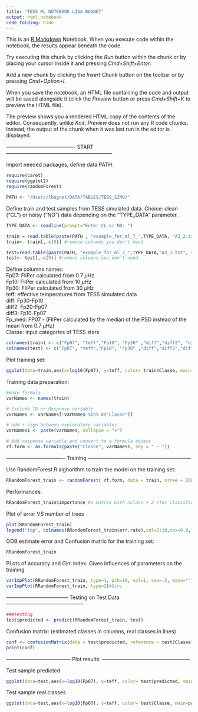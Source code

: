 ```yaml
---
title: "TESS ML NOTEBOOK LISA BUGNET"
output: html_notebook
code_folding: hide
---
```


This is an [R Markdown](http://rmarkdown.rstudio.com) Notebook. When you execute code within the notebook, the results appear beneath the code. 

Try executing this chunk by clicking the *Run* button within the chunk or by placing your cursor inside it and pressing *Cmd+Shift+Enter*. 

Add a new chunk by clicking the *Insert Chunk* button on the toolbar or by pressing *Cmd+Option+I*.

When you save the notebook, an HTML file containing the code and output will be saved alongside it (click the *Preview* button or press *Cmd+Shift+K* to preview the HTML file). 

The preview shows you a rendered HTML copy of the contents of the editor. Consequently, unlike *Knit*, *Preview* does not run any R code chunks. Instead, the output of the chunk when it was last run in the editor is displayed.


---------------------------------------- START --------------------------------------------------------------

Import needed packages, define data PATH.

```r
require(caret)
require(ggplot2)
require(randomForest)

PATH <- "/Users/lbugnet/DATA/TABLES/TESS_SIMU/"
```


Define train and test samples from TESS simulated data. Choice: clean ("CL") or noisy ("NO") data depending on the "TYPE_DATA" parameter.

```r
TYPE_DATA <- readline(prompt="Enter CL or NO: ")

train = read.table(paste(PATH , "example_for_ml_7_",TYPE_DATA, "A3_2.txt", sep="")) 
train<- train[,-c(9)] #remove columns you don't need

test=read.table(paste(PATH, "example_for_ml_7_",TYPE_DATA,"A3_1.txt", sep=""))
test<- test[,-c(9)] #remove columns you don't need
```

Define columns names:  
Fp07: FliPer calculated from 0.7 $\mu$Hz  
Fp10: FliPer calculated from 10 $\mu$Hz  
Fp30: FliPer calculated from 30 $\mu$Hz  
teff: effective temperatures from TESS simulated data  
diff: Fp30-Fp10  
diff2: Fp20-Fp07  
diff3: Fp10-Fp07  
Fp_med: FP07 - (FliPer calculated by the median of the PSD instead of the mean from 0.7 $\mu$Hz)  
Classe: input categories of TESS stars  


```r
colnames(train) <- c("Fp07", "teff","Fp10", "Fp30" ,"diff","diff2", "diff3", "Fp_med",  "Classe")
colnames(test) <- c("Fp07", "teff","Fp10", "Fp30" ,"diff","diff2","diff3", "Fp_med", "Classe")
```


  
Plot training set:

```r
ggplot(data=train,aes(x=log10(Fp07), y=teff, color= train$Classe, main=paste("train sample", TYPE_DATA))) + geom_point()
```


Training data preparation:
```r
#make formula
varNames <- names(train)

# Exclude ID or Response variable
varNames <- varNames[!varNames %in% c("Classe")]

# add + sign between exploratory variables
varNames1 <- paste(varNames, collapse = "+")

# Add response variable and convert to a formula object
rf.form <- as.formula(paste("Classe", varNames1, sep = " ~ "))

```

---------------------------------- Training ------------------------------------------------------------

Use RandomForest R alghorithm to train the model on the training set:
```r
RRandomForest_train <- randomForest( rf.form, data = train, ntree = 2000, mtry = sqrt(10), type = classification,  replace = FALSE, maxnodes = 60, nodesize = 5, importance = TRUE )
```


Performances:
```r
RRandomForest_train$importance #a matrix with nclass + 2 (for classification) or two (for regression) columns. For classification, the first nclass columns are the class-specific measures computed as mean descrease in accuracy. The nclass + 1st column is the mean descrease in accuracy over all classes. The last column is the mean decrease in Gini index.
```


Plot of error VS number of trees
```r
plot(RRandomForest_train)
legend("top", colnames(RRandomForest_train$err.rate),col=1:10,cex=0.8,fill=1:10)
```


OOB estimate error and Confusion matric for the training set:
```r
RRandomForest_train
```


PLots of accuracy and Gini index: Gives influences of parameters on the training
```r
varImpPlot(RRandomForest_train, type=1, pch=19, col=1, cex=.5, main="")#accuracy
varImpPlot(RRandomForest_train, type=2)#Gini
```


------------------------------------ Testing on Test Data ---------------------------------------------

```r
###testing
test$predicted <- predict(RRandomForest_train, test)
```


Confusion matrix: (estimated classes in columns, real classes in lines)
```r
conf <- confusionMatrix(data = test$predicted, reference = test$Classe)
print(conf)
```

-------------------------------------- Plot results: ---------------------------------------------------

Test sample predicted


```r
ggplot(data=test,aes(x=log10(Fp07), y=teff, color= test$predicted, main=paste("predicted classes", TYPE_DATA))) + geom_point()
```

Test sample real classes

```r
ggplot(data=test,aes(x=log10(Fp07), y=teff, color= test$Classe, main=paste("test real classes", TYPE_DATA))) + geom_point()
```

